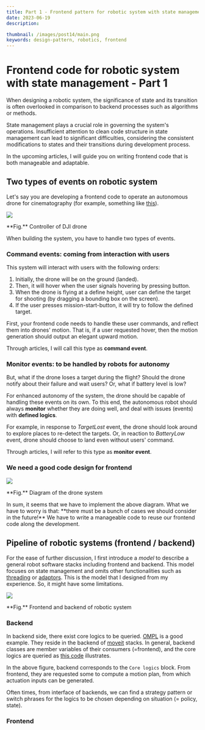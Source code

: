 ```yaml
---
title: Part 1 - Frontend pattern for robotic system with state management
date: 2023-06-19
description:

thumbnail: /images/post14/main.png
keywords: design-pattern, robotics, frontend
---
```



# Frontend code for robotic system with state management - Part 1

<Frontmatter />

When designing a robotic system, the significance of state and its transition is
often overlooked in comparison to backend processes such as algorithms or
methods.

State management plays a crucial role in governing the system's operations.
Insufficient attention to clean code structure in state management can lead to
significant difficulties, considering the consistent modifications to states and
their transitions during development process.

In the upcoming articles, I will guide you on writing frontend code that is both
manageable and adaptable.

## Two types of events on robotic system

Let's say you are developing a frontend code to operate an autonomous drone for
cinematography (for example, something like [this](https://www.skydio.com/)).

<div className="flex flex-col items-center">
  <Image
    src="/images/post14/dji-controller.png"
    width={500}
    height={500}
    className="my-3"
  />
  <p>**Fig.** Controller of DJI drone</p>
</div>

When building the system, you have to handle two types of events.

### Command events: coming from interaction with users

This system will interact with users with the following orders:

1. Initially, the drone will be on the ground (landed).
2. Then, it will hover when the user signals hovering by pressing button.
3. When the drone is flying at a define height, user can define the target for
   shooting (by dragging a bounding box on the screen).
4. If the user presses mission-start-button, it will try to follow the defined
   target.

First, your frontend code needs to handle these user commands, and reflect them
into drones' motion. That is, if a user requested hover, then the motion
generation should output an elegant upward motion.

Through articles, I will call this type as **command event**.

### Monitor events: to be handled by robots for autonomy

But, what if the drone loses a target during the flight? Should the drone notify
about their failure and wait users? Or, what if battery level is low?

For enhanced autonomy of the system, the drone should be capable of handling
these events on its own. To this end, the autonomous robot should always
**monitor** whether they are doing well, and deal with issues (events) with
**defined logics**.

For example, in response to _TargetLost_ event, the drone should look around to
explore places to re-detect the targets. Or, in reaction to _BatteryLow_ event,
drone should choose to land even without users' command.

Through articles, I will refer to this type as **monitor event**.

### We need a good code design for frontend

<div className="flex flex-col items-center">
  <Image
    src="/images/post14/scenario.png"
    width={1000}
    height={500}
    className="my-3"
  />
  <p>**Fig.** Diagram of the drone system</p>
</div>
In sum, it seems that we have to implement the above diagram. What we have to worry
is that: **there must be a bunch of cases we should consider in the future!** We
have to write a manageable code to reuse our frontend code along the development.

## Pipeline of robotic systems (frontend / backend)

For the ease of further discussion, I first introduce a _model_ to describe a
general robot software stacks including frontend and backend. This model focuses
on state management and omits other functionalities such as
[threading](/threading-ros2) or [adaptors](/design-pattern/post5). This is the
model that I designed from my experience. So, it might have some limitations.

<div className="flex flex-col items-center m-5">
  <Image
    src="/images/post14/pipeline.png"
    width={1000}
    height={500}
    className="my-3"
  />
  <p>**Fig.** Frontend and backend of robotic system </p>
</div>

### Backend

In backend side, there exist core logics to be queried. [OMPL](tools/post13) is
a good example. They reside in the backend of
[moveit](https://moveit.ros.org/documentation/planners/) stacks. In general,
backend classes are member variables of their consumers (=frontend), and the
core logics are queried as
[this code](https://github.com/ros-planning/moveit/blob/69ca441bc343c51544b19dde9c5a095481a3d906/moveit_ros/planning/planning_pipeline/src/planning_pipeline.cpp#LL257C36-L257C36)
illustrates.

In the above figure, backend corresponds to the `Core logics` block. From
frontend, they are requested some to compute a motion plan, from which actuation
inputs can be generated.

Often times, from interface of backends, we can find a strategy pattern or
switch phrases for the logics to be chosen depending on situation (= policy,
state).

### Frontend

<Comment />
